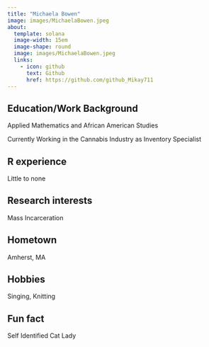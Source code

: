 ```yaml
---
title: "Michaela Bowen"
image: images/MichaelaBowen.jpeg
about:
  template: solana
  image-width: 15em
  image-shape: round
  image: images/MichaelaBowen.jpeg
  links:
    - icon: github
      text: Github
      href: https://github.com/github_Mikay711
---
```



## Education/Work Background
Applied Mathematics and African American Studies

Currently Working in the Cannabis Industry as Inventory Specialist

## R experience
Little to none

## Research interests
Mass Incarceration

## Hometown
Amherst, MA

## Hobbies
Singing, Knitting

## Fun fact
Self Identified Cat Lady
